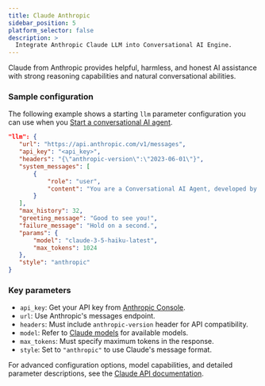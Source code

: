 ```yaml
---
title: Claude Anthropic
sidebar_position: 5
platform_selector: false
description: >
  Integrate Anthropic Claude LLM into Conversational AI Engine.
---
```


Claude from Anthropic provides helpful, harmless, and honest AI assistance with strong reasoning capabilities and natural conversational abilities.

### Sample configuration

The following example shows a starting `llm` parameter configuration you can use when you [Start a conversational AI agent](../rest-api/join).

```json
"llm": {
   "url": "https://api.anthropic.com/v1/messages",
   "api_key": "<api_key>",
   "headers": "{\"anthropic-version\":\"2023-06-01\"}",
   "system_messages": [
       {
           "role": "user",
           "content": "You are a Conversational AI Agent, developed by Agora."
       }
   ],
   "max_history": 32,
   "greeting_message": "Good to see you!",
   "failure_message": "Hold on a second.",
   "params": {
       "model": "claude-3-5-haiku-latest",
       "max_tokens": 1024
   },
   "style": "anthropic"
}
```

### Key parameters

- `api_key`: Get your API key from [Anthropic Console](https://console.anthropic.com/).
- `url`: Use Anthropic's messages endpoint.
- `headers`: Must include `anthropic-version` header for API compatibility.
- `model`: Refer to [Claude models](https://docs.anthropic.com/en/docs/about-claude/models) for available models.
- `max_tokens`: Must specify maximum tokens in the response.
- `style`: Set to `"anthropic"` to use Claude's message format.

For advanced configuration options, model capabilities, and detailed parameter descriptions, see the [Claude API documentation](https://docs.anthropic.com/en/api/messages).
